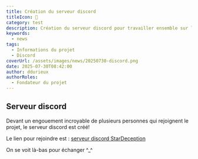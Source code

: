 ```yaml
---
title: Création du serveur discord
titleIcon: 💬
category: test
description: Création du serveur discord pour travailler ensemble sur le projet.
keywords:
  - news
tags:
  - Informations du projet
  - Discord
coverUrl: /assets/images/news/20250730-discord.png
date: 2025-07-30T08:42:00
author: ddurieux
authorRoles:
  - Fondateur du projet
---
```


## Serveur discord

Devant un engouement incroyable de plusieurs personnes qui rejoignent le projet, le serveur discord est créé!

Le lien pour rejoindre est : [serveur discord StarDeception](https://discord.gg/K4a2mwwBAM)

On se voit là-bas pour échanger ^\_^
